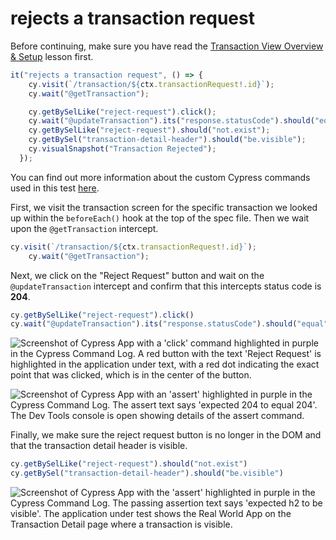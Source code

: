 # rejects a transaction request

Before continuing, make sure you have read the [Transaction View Overview & Setup](/real-world-examples/transaction-view-overview-and-setup) lesson first.

```js
it("rejects a transaction request", () => {
    cy.visit(`/transaction/${ctx.transactionRequest!.id}`);
    cy.wait("@getTransaction");

    cy.getBySelLike("reject-request").click();
    cy.wait("@updateTransaction").its("response.statusCode").should("equal", 204);
    cy.getBySelLike("reject-request").should("not.exist");
    cy.getBySel("transaction-detail-header").should("be.visible");
    cy.visualSnapshot("Transaction Rejected");
  });

```

You can find out more information about the custom Cypress commands used in this test [here](/real-world-examples/custom-cypress-commands).

First, we visit the transaction screen for the specific transaction we looked up within the `beforeEach()` hook at the top of the spec file. Then we wait upon the `@getTransaction` intercept.

```js
cy.visit(`/transaction/${ctx.transactionRequest!.id}`);
    cy.wait("@getTransaction");

```

Next, we click on the "Reject Request" button and wait on the `@updateTransaction` intercept and confirm that this intercepts status code is **204**.

```js
cy.getBySelLike("reject-request").click()
cy.wait("@updateTransaction").its("response.statusCode").should("equal", 204)
```

![Screenshot of Cypress App with a 'click' command highlighted in purple in the Cypress Command Log. A red button with the text 'Reject Request' is highlighted in the application under text, with a red dot indicating the exact point that was clicked, which is in the center of the button.](/images/real-world-examples/transaction-view/rejects-a-transaction-request/Screen_Shot_2021-09-16_at_9.24.53_AM.png)

![Screenshot of Cypress App with an 'assert' highlighted in purple in the Cypress Command Log. The assert text says 'expected 204 to equal 204'. The Dev Tools console is open showing details of the assert command.](/images/real-world-examples/transaction-view/rejects-a-transaction-request/Screen_Shot_2021-09-16_at_9.25.17_AM.png)

Finally, we make sure the reject request button is no longer in the DOM and that the transaction detail header is visible.

```js
cy.getBySelLike("reject-request").should("not.exist")
cy.getBySel("transaction-detail-header").should("be.visible")
```

![Screenshot of Cypress App with the 'assert' highlighted in purple in the Cypress Command Log. The passing assertion text says 'expected h2 to be visible'. The application under test shows the Real World App on the Transaction Detail page where a transaction is visible.](/images/real-world-examples/transaction-view/rejects-a-transaction-request/Screen_Shot_2021-09-16_at_9.25.33_AM.png)
